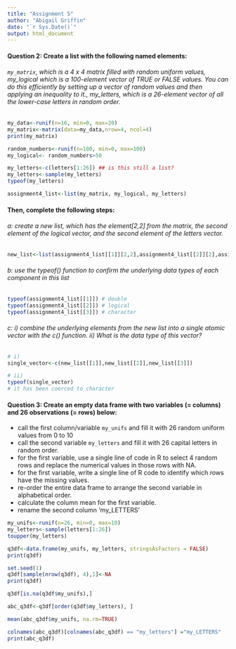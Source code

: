 ```yaml
---
title: "Assignment 5"
author: "Abigail Griffin"
date: "`r Sys.Date()`"
output: html_document
---
```

#### Question 2: Create a list with the following named elements:
###### `my_matrix`, which is a 4 x 4 matrix filled with random uniform values, my_logical which is a 100-element vector of TRUE or FALSE values. You can do this efficiently by setting up a vector of random values and then applying an inequality to it., my_letters, which is a 26-element vector of all the lower-case letters in random order.
```r
my_data<-runif(n=16, min=0, max=20)
my_matrix<-matrix(data=my_data,nrow=4, ncol=4)
print(my_matrix)

random_numbers<-runif(n=100, min=0, max=100)
my_logical<- random_numbers>50

my_letters<-c(letters[1:26]) ## is this still a list?
my_letters<-sample(my_letters)
typeof(my_letters)

assignment4_list<-list(my_matrix, my_logical, my_letters)

```

#### Then, complete the following steps:
###### a: create a new list, which has the element[2,2] from the matrix, the second element of the logical vector, and the second element of the letters vector.
```r
new_list<-list(assignment4_list[[1]][2,2],assignment4_list[[2]][2],assignment4_list[[3]][2])

```

###### b: use the typeof() function to confirm the underlying data types of each component in this list
```r
typeof(assignment4_list[[1]]) # double
typeof(assignment4_list[[2]]) # logical
typeof(assignment4_list[[3]]) # character
```

###### c: i) combine the underlying elements from the new list into a single atomic vector with the c() function. ii) What is the data type of this vector?
```r
# i)
single_vector<-c(new_list[[1]],new_list[[2]],new_list[[3]])

# ii)
typeof(single_vector)
# it has been coerced to character
```

#### Question 3: Create an empty data frame with two variables (= columns) and 26 observations (= rows) below:
   + call the first column/variable `my_unifs` and fill it with 26 random uniform values from 0 to 10
   + call the second variable `my_letters` and fill it with 26 capital letters in random order.
   + for the first variable, use a single line of code in R to select 4 random rows and replace the numerical values in those rows with NA.
   + for the first variable, write a single line of R code to identify which rows have the missing values.
   + re-order the entire data frame to arrange the second variable in alphabetical order.
   + calculate the column mean for the first variable.
   + rename the second column ‘my_LETTERS’
```r
my_unifs<-runif(n=26, min=0, max=10)
my_letters<-sample(letters[1:26])
toupper(my_letters)

q3df<-data.frame(my_unifs, my_letters, stringsAsFactors = FALSE)
print(q3df)

set.seed(1)
q3df[sample(nrow(q3df), 4),1]<-NA
print(q3df)

q3df[is.na(q3df$my_unifs),]

abc_q3df<-q3df[order(q3df$my_letters), ]

mean(abc_q3df$my_unifs, na.rm=TRUE)

colnames(abc_q3df)[colnames(abc_q3df) == "my_letters"] ="my_LETTERS"
print(abc_q3df)


```


